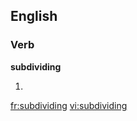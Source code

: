 ==English==

===Verb===
'''subdividing'''

# {{third-person singular of|[[subdivide]]}}

[[fr:subdividing]]
[[vi:subdividing]]